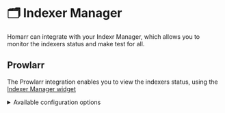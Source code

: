 # 🗂️ Indexer Manager

Homarr can integrate with your Indexr Manager, which allows you to monitor the indexers status and make test for all.

## Prowlarr
The Prowlarr integration enables you to view the indexers status, using the [Indexer Manager widget](../../dashboards/widgets/indexer-manager)

<details>
  <summary>
  Available configuration options
  </summary>
  <div>

| Field    | Type    | Description |
| -------- | ------- | ----------- |
| API Key | Private | Used for authentication |

  </div>
</details>